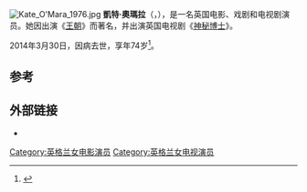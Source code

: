 [[File:Kate_O'Mara_1976.jpg|thumb]]
'''凱特·奧瑪拉'''（{{lang|en|Kate O'Mara}}，{{bd|1939年|8月10日|2014年|3月30日|catIdx=O’Mara}}），是一名英国电影、戏剧和电视剧演员。她因出演《[[王朝_(电视剧)|王朝]]》而著名，并出演英国电视剧《[[神秘博士|神秘博士]]》。

2014年3月30日，因病去世，享年74岁<ref>{{cite web |url=http://www.itv.com/news/update/2014-03-30/dynasty-and-triangle-star-kate-omara-dies-aged-74/ |title=Dynasty and Triangle star Kate O'Mara dies aged 74 - ITV News |publisher=Itv.com |date= |accessdate=2014-03-30 |archive-date=2014-11-29 |archive-url=https://web.archive.org/web/20141129114435/http://www.itv.com/news/update/2014-03-30/dynasty-and-triangle-star-kate-omara-dies-aged-74/ |dead-url=no }}</ref>。

==参考==
{{reflist}}

==外部链接==
*{{IMDb name|id=0641817|name=Kate O'Mara}}

{{Authority control}}
{{DEFAULTSORT:OMara, Kate}}

[[Category:英格兰女电影演员|Category:英格兰女电影演员]]
[[Category:英格兰女电视演员|Category:英格兰女电视演员]]